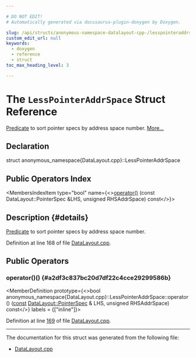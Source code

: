 ```yaml
---

# DO NOT EDIT!
# Automatically generated via docusaurus-plugin-doxygen by Doxygen.

slug: /api/structs/anonymous-namespace-datalayout-cpp-/lesspointeraddrspace
custom_edit_url: null
keywords:
  - doxygen
  - reference
  - struct
toc_max_heading_level: 3

---
```





# The `LessPointerAddrSpace` Struct Reference

<DoxygenPage pluginConfig={pluginConfig}>

<a href="/docs/api/classes/predicate">Predicate</a> to sort pointer specs by address space number. <a href="#details">More...</a>

## Declaration

<CodeBlock>struct anonymous_namespace{DataLayout.cpp}::LessPointerAddrSpace</CodeBlock>

## Public Operators Index

<MembersIndex>

<MembersIndexItem
  type="bool"
  name={<><a href="#a2df3c837bc20d7df22c4cce29299586b">operator()</a> (const DataLayout::PointerSpec &amp;LHS, unsigned RHSAddrSpace) const</>}>
</MembersIndexItem>

</MembersIndex>

## Description {#details}

<a href="/docs/api/classes/predicate">Predicate</a> to sort pointer specs by address space number.

Definition at line 168 of file <a href="/docs/api/files/lib/lib/ir/datalayout-cpp">DataLayout.cpp</a>.

<SectionDefinition>

## Public Operators

### operator()() {#a2df3c837bc20d7df22c4cce29299586b}

<MemberDefinition
  prototype={<>bool anonymous&#95;namespace&#123;DataLayout.cpp&#125;::LessPointerAddrSpace::operator() (<a href="/docs/api/files/lib/lib/target/lib/target/aarch64/aarch64promoteconstant-cpp/#a90f8350fecae261c25be85d38b451bff">const</a> <a href="/docs/api/structs/llvm/datalayout/pointerspec">DataLayout::PointerSpec</a> &amp; LHS, unsigned RHSAddrSpace) const</>}
  labels = {["inline"]}>

Definition at line <a href="/docs/api/files/lib/lib/ir/datalayout-cpp/#l00169">169</a> of file <a href="/docs/api/files/lib/lib/ir/datalayout-cpp">DataLayout.cpp</a>.
</MemberDefinition>

</SectionDefinition>

<hr/>

The documentation for this struct was generated from the following file:

<ul>
<li><a href="/docs/api/files/lib/lib/ir/datalayout-cpp">DataLayout.cpp</a></li>
</ul>

</DoxygenPage>

